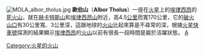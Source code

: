 {{coord|18.79|N|150.4|E|globe:Mars_scale:100000|display=title|name=歐伯山（Albor Tholus）}}
[[File:MOLA_albor_tholus.jpg|thumb]]
'''歐伯山'''（'''Albor Tholus'''）一座在[[火星|火星]]上的[[埃律西昂|埃律西昂]]的[[死火山|死火山]]，就在[[赫卡特斯山|赫卡特斯山]]和[[埃律西昂山|埃律西昂山]]附近，高4.5[[公里|公里]]而寬170公里，它的[[破火山口|破火山口]]有30公里寬、3公里深，這跟地球的[[火山|火山]]比起來算是不尋常的深，根據[[火星快車號|火星快車號]]探測的結果顯示[[埃律西昂|埃律西昂]]的[[火山|火山]]以前有很長一段時間是屬於活躍狀態。
{{火星}}
[[分類:火星的山峰|A]]
[[Category:火星的火山|Category:火星的火山]]
